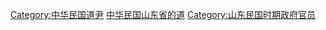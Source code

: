[[Category:中华民国道尹|Category:中华民国道尹]]
[[Category:中华民国山东省的道|]]
[[Category:山东民国时期政府官员|Category:山东民国时期政府官员]]